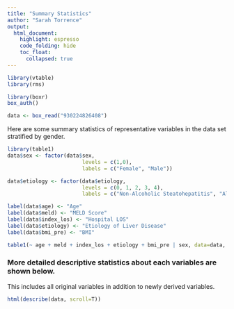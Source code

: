 ```yaml
---
title: "Summary Statistics"
author: "Sarah Torrence"
output:
  html_document:
    highlight: espresso
    code_folding: hide
    toc_float:
      collapsed: true
---
```

      
```r
library(vtable)
library(rms)

library(boxr)
box_auth()

data <- box_read("930224826408")
```

Here  are some summary statistics of representative variables in the data set stratified by gender.

```r
library(table1)
data$sex <- factor(data$sex,
                        levels = c(1,0),
                        labels = c("Female", "Male"))

data$etiology <- factor(data$etiology,
                        levels = c(0, 1, 2, 3, 4),
                        labels = c("Non-Alcoholic Steatohepatitis", "Alcoholic Steatohepatitis", "Viral", "Autoimmune", "Other"))

label(data$age) <- "Age"
label(data$meld) <- "MELD Score"
label(data$index_los) <- "Hospital LOS"
label(data$etiology) <- "Etiology of Liver Disease"
label(data$bmi_pre) <- "BMI"

table1(~ age + meld + index_los + etiology + bmi_pre | sex, data=data, topclass="Rtable1-zebra")
```


### More detailed descriptive statistics about each variables are shown below.

This includes all original variables in addition to newly derived variables.

```r
html(describe(data, scroll=T))
```



